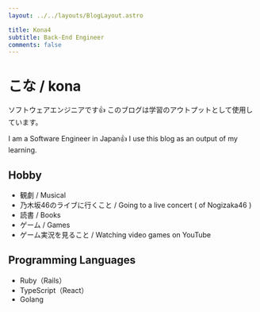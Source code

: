 ```yaml
---
layout: ../../layouts/BlogLayout.astro

title: Kona4
subtitle: Back-End Engineer
comments: false
---
```


# こな / kona

ソフトウェアエンジニアです👍
このブログは学習のアウトプットとして使用しています。

I am a Software Engineer in Japan👍
I use this blog as an output of my learning.

## Hobby

- 観劇 / Musical
- 乃木坂46のライブに行くこと / Going to a live concert ( of Nogizaka46 )
- 読書 / Books
- ゲーム / Games
- ゲーム実況を見ること / Watching video games on YouTube

## Programming Languages

- Ruby（Rails）
- TypeScript（React）
- Golang
